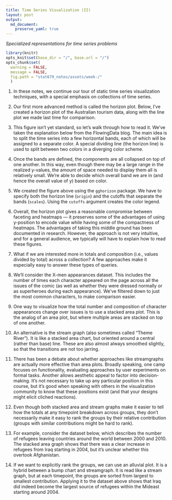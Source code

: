 ```yaml
---
title: Time Series Visualization (II)
layout: post
output: 
  md_document:
    preserve_yaml: true
---
```


_Specialized representations for time series problems_

```r
library(knitr)
opts_knit$set(base_dir = "/", base.url = "/")
opts_chunk$set(
  warning = FALSE, 
  message = FALSE,
  fig.path = "stat679_notes/assets/week-/"
  )
```

1. In these notes, we continue our tour of static time series visualization
techniques, with a special emphasis on collections of time series.

1. Our first more advanced method is called the horizon plot. Below, I’ve
created a horizon plot of the Australian tourism data, along with the line plot
we made last time for comparison.

1. This figure isn’t yet standard, so let’s walk through how to read it. We’ve
taken the explanation below from the FlowingData blog. The main idea is to split
the time series into a few horizontal bands, each of which will be assigned to a
separate color. A special dividing line (the horizon line) is used to split
between two colors in a diverging color scheme.

1. Once the bands are defined, the components are all collapsed on top of one
another. In this way, even though there may be a large range in the realized
y-values, the amount of space needed to display them all is relatively small.
We’re able to decide which overall band we are in (and hence the overall value
of y) based on color.

1. We created the figure above using the `gghorizon` package. We have to specify
both the horizon line (`origin`) and the cutoffs that separate the bands
(`scales`). Using the `cutoffs` argument creates the color legend.

1. Overall, the horizon plot gives a reasonable compromise between faceting and
heatmaps — it preserves some of the advantages of using y-position to encode
value while having some of the compactness of heatmaps. The advantages of taking
this middle ground has been documented in research. However, the approach is not
very intuitive, and for a general audience, we typically will have to explain
how to read these figures.

1. What if we are interested more in totals and composition (i.e., values
divided by total) across a collection? A few approaches make it especially easy
to answer these types of queries.

1. We’ll consider the X-men appearances dataset. This includes the number of
times each character appeared on the page across all the issues of the comic (as
well as whether they were dressed normally or as superheroes during each
appearance). We’ve filtered down to just the most common characters, to make
comparison easier.

1. One way to visualize how the total number and composition of character
appearances change over issues is to use a stacked area plot. This is the analog
of an area plot, but where multiple areas are stacked on top of one another.

1. An alternative is the stream graph (also sometimes called “Theme River”). It
is like a stacked area chart, but oriented around a central (rather than base)
line. These are also almost always smoothed slightly, so that the transitions
are not too jarring.

1. There has been a debate about whether approaches like streamgraphs are
actually more effective than area plots. Broadly speaking, one camp focuses on
functionality, evaluating approaches by user experiments on formal tasks.
Another allows aesthetic appeal to factor into decision-making. It’s not
necessary to take up any particular position in this course, but it’s good when
speaking with others in the visualization community to know that these positions
exist (and that your designs might elicit cliched reactions).

1. Even though both stacked area and stream graphs make it easier to tell how
the totals at any timepoint breakdown across groups, they don’t necessarily make
it easy to rank the groups by their relative contribution (groups with similar
contributions might be hard to rank).

1. For example, consider the dataset below, which describes the number of
refugees leaving countries around the world between 2000 and 2010. The stacked
area graph shows that there was a clear increase in refugees from Iraq starting
in 2004, but it’s unclear whether this overtook Afghanistan.

1. If we want to explicitly rank the groups, we can use an alluvial plot. It is
a hybrid between a bump chart and streamgraph. It is read like a stream graph,
but at each timepoint, the groups are sorted from largest to smallest
contribution. Applying it to the dataset above shows that Iraq did indeed become
the largest source of refugees within the Mideast starting around 2004.
